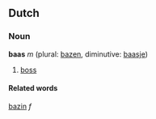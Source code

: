 ==Dutch==
===Noun===
'''baas''' ''m'' (plural: [[bazen]], diminutive: [[baasje]])

# [[boss]]

====Related words====
[[bazin]] ''f''